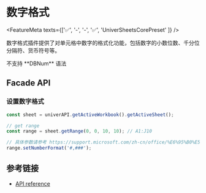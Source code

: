 
# 数字格式

<FeatureMeta texts={['✅', '-', '-', '✅', 'UniverSheetsCorePreset' ]} />

数字格式插件提供了对单元格中数字的格式化功能，包括数字的小数位数、千分位分隔符、货币符号等。

<Callout type="warning" emoji="🚨">
  不支持 **DBNum** 语法
</Callout>

## Facade API

### 设置数字格式

```typescript
const sheet = univerAPI.getActiveWorkbook().getActiveSheet();

// get range
const range = sheet.getRange(0, 0, 10, 10); // A1:J10

// 具体参数请参考 https://support.microsoft.com/zh-cn/office/%E6%95%B0%E5%AD%97%E6%A0%BC%E5%BC%8F%E4%BB%A3%E7%A0%81-5026bbd6-04bc-48cd-bf33-80f18b4eae68
range.setNumberFormat('#,###');
```

## 参考链接

* [API reference](/typedoc/@univerjs/sheets-numfmt/README)
